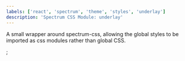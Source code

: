 ```yaml
---
labels: ['react', 'spectrum', 'theme', 'styles', 'underlay']
description: 'Spectrum CSS Module: underlay'
---
```



A small wrapper around spectrum-css, allowing the global
styles to be imported as css modules rather than global CSS.

<CSSModulePreview styles={styles} />;
